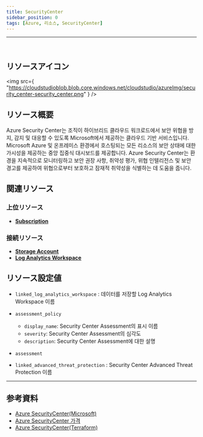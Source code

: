 ```yaml
---
title: SecurityCenter
sidebar_position: 0
tags: [Azure, 리소스, SecurityCenter]
---
```


<hr />
<br />

## リソースアイコン

<img
    src={
        "https://cloudstudioblob.blob.core.windows.net/cloudstudio/azureImg/security_center-security_center.png"
    }
/>

## リソース概要

Azure Security Center는 조직이 하이브리드 클라우드 워크로드에서 보안 위협을 방지, 감지 및 대응할 수 있도록 Microsoft에서 제공하는 클라우드 기반 서비스입니다.
Microsoft Azure 및 온프레미스 환경에서 호스팅되는 모든 리소스의 보안 상태에 대한 가시성을 제공하는 중앙 집중식 대시보드를 제공합니다.
Azure Security Center는 환경을 지속적으로 모니터링하고 보안 권장 사항, 취약성 평가, 위협 인텔리전스 및 보안 경고를 제공하여 위협으로부터 보호하고 잠재적 취약성을 식별하는 데 도움을 줍니다.

## 関連リソース

### 上位リソース

-   [**Subscription**](https://docs.cstudio.app/docs/resource/azure/Base/Subscription)

### 接続リソース

-   [**Storage Account**](https://docs.cstudio.app/docs/resource/azure/Storage/StorageAccount)
-   [**Log Analytics Workspace**](https://docs.cstudio.app/docs/resource/azure/LogAnalytics/LogAnalyticsWorkspace)

## リソース設定値

-   `linked_log_analytics_workspace` : 데이터를 저장할 Log Analytics Workspace 이름

-   `assessment_policy`

    -   `display_name`: Security Center Assessment의 표시 이름
    -   `severity`: Security Center Assessment의 심각도
    -   `description`: Security Center Assessment에 대한 설명

-   `assessment`

-   `linked_advanced_threat_protection` : Security Center Advanced Threat Protection 이름

---

## 参考資料

-   [Azure SecurityCenter(Microsoft)](https://learn.microsoft.com/ko-kr/azure/defender-for-cloud/defender-for-cloud-introduction)
-   [Azure SecurityCenter 가격](https://azure.microsoft.com/ko-kr/pricing/details/defender-for-cloud/)
-   [Azure SecurityCenter(Terraform)](https://registry.terraform.io/providers/hashicorp/azurerm/latest/docs/resources/security_center_workspace)
